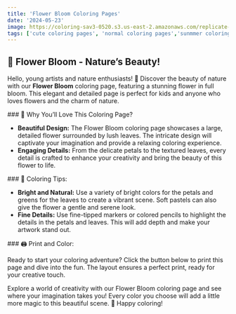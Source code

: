 ```yaml
---
title: 'Flower Bloom Coloring Pages'
date: '2024-05-23'
image: https://coloring-sav3-0520.s3.us-east-2.amazonaws.com/replicate-prediction-zmcz74zwqhrgp0cfn3d9xfvrr4.png
tags: ['cute coloring pages', 'normal coloring pages','sunmmer coloring pages']
---
```


## 🌸 Flower Bloom - Nature’s Beauty!

Hello, young artists and nature enthusiasts! 🎨 Discover the beauty of nature with our **Flower Bloom** coloring page, 
featuring a stunning flower in full bloom. This elegant and detailed page is perfect for kids 
and anyone who loves flowers and the charm of nature.

<div style={{ marginTop: '20px' }}></div>
### 🌟 Why You’ll Love This Coloring Page?

- **Beautiful Design:** The Flower Bloom coloring page showcases a large, detailed flower surrounded by lush leaves. The intricate design will captivate your imagination and provide a relaxing coloring experience.
- **Engaging Details:** From the delicate petals to the textured leaves, every detail is crafted to enhance your creativity and bring the beauty of this flower to life.

<div style={{ marginTop: '20px' }}></div>
### 🎨 Coloring Tips:

- **Bright and Natural:** Use a variety of bright colors for the petals and greens for the leaves to create a vibrant scene. Soft pastels can also give the flower a gentle and serene look.
- **Fine Details:** Use fine-tipped markers or colored pencils to highlight the details in the petals and leaves. This will add depth and make your artwork stand out.

<div style={{ marginTop: '20px' }}></div>
### 🖨️ Print and Color:

Ready to start your coloring adventure? Click the button below to print this page and dive into the fun. The layout ensures a perfect print, ready for your creative touch.


Explore a world of creativity with our Flower Bloom coloring page and see where your imagination takes you! Every color you choose will add a little more magic to this beautiful scene. 🌈 Happy coloring!
